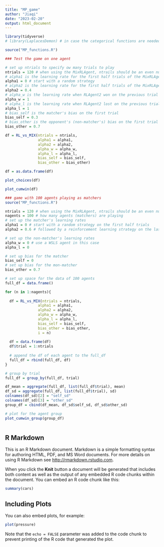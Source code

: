 ```yaml
---
title: "MP_game"
author: "Jiaqi"
date: "2023-02-20"
output: html_document
---
```


```r
library(tidyverse)
# library(LaplacesDemon) # in case the categorical functions are needed
```




```r
source("MP_functions.R")

### Test the game on one agent

# set up ntrials to specify ow many trials to play 
ntrials = 120 # when using the MixRLAgent, ntrails should be an even number
# alpha1 is the learning rate for the first half trials of the MixRLAgent
alpha1 = 0 # start with a random strategy
# alpha2 is the learning rate for the first half trials of the MixRLAgent
alpha2 = 0.4
# alpha_w is the learning rate when RLAgent2 won on the previous trial
alpha_w = 1
# alpha_l is the learning rate when RLAgent2 lost on the previous trial
alpha_l = 1
# bias_self is the matcher's bias on the first trial
bias_self = 0.3
# bias_other is the opponent's (non-matcher's) bias on the first trial
bias_other = 0.7

df = RL_vs_MIX(ntrials = ntrials,
               alpha1 = alpha1,
               alpha2 = alpha2,
               alpha_w = alpha_w,
               alpha_l = alpha_l,
               bias_self = bias_self,
               bias_other = bias_other)

df = as.data.frame(df)
```


```r
plot_choices(df)

```


```r
plot_cumwin(df)
```


```r
### game with 100 agents playing as matchers
source("MP_functions.R")

ntrials = 120 # when using the MixRLAgent, ntrails should be an even number
nagents = 100 # how many agents (matchers) are playing
# set up the matcher's learning rates
alpha1 = 0 # start with a random strategy on the first half trials
alpha2 = 0.6 # followed by a reinforcement learning strategy on the last half trials

# set up the non-matcher's learning rates
alpha_w = 0 # use a WSLS agent in this case
alpha_l = 0

# set up bias for the matcher
bias_self = 0
# set up bias for the mon-matcher
bias_other = 0.7

# set up space for the data of 100 agents
full_df = data.frame()

for (n in 1:nagents){
  
  df = RL_vs_MIX(ntrials = ntrials,
               alpha1 = alpha1,
               alpha2 = alpha2,
               alpha_w = alpha_w,
               alpha_l = alpha_l,
               bias_self = bias_self,
               bias_other = bias_other,
               i = n)
  
  df = data.frame(df)
  df$trial = 1:ntrials
  
  # append the df of each agent to the full_df
  full_df = rbind(full_df, df)
}

# group by trial
full_df = group_by(full_df, trial)

df_mean = aggregate(full_df, list(full_df$trial), mean)
df_sd = aggregate(full_df, list(full_df$trial), sd)
colnames(df_sd)[2] = "self_sd"
colnames(df_sd)[3] = "other_sd"
group_df = cbind(df_mean, df_sd$self_sd, df_sd$other_sd)

# plot for the agent group
plot_cumwin_group(group_df)

```


```r
```

## R Markdown

This is an R Markdown document. Markdown is a simple formatting syntax for authoring HTML, PDF, and MS Word documents. For more details on using R Markdown see <http://rmarkdown.rstudio.com>.

When you click the **Knit** button a document will be generated that includes both content as well as the output of any embedded R code chunks within the document. You can embed an R code chunk like this:

```r
summary(cars)
```

## Including Plots

You can also embed plots, for example:

```r
plot(pressure)
```

Note that the `echo = FALSE` parameter was added to the code chunk to prevent printing of the R code that generated the plot.

